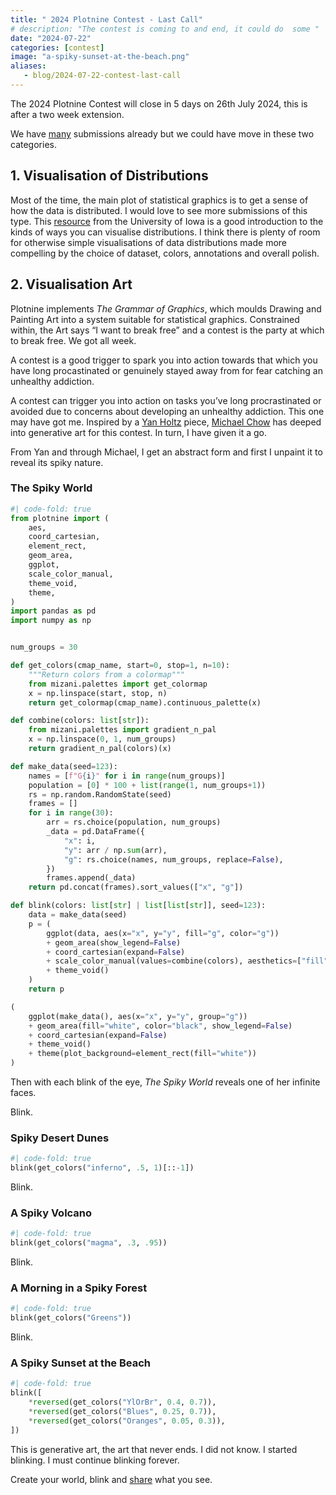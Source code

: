 ```yaml
---
title: " 2024 Plotnine Contest - Last Call"
# description: "The contest is coming to and end, it could do  some "
date: "2024-07-22"
categories: [contest]
image: "a-spiky-sunset-at-the-beach.png"
aliases:
   - blog/2024-07-22-contest-last-call
---
```


The 2024 Plotnine Contest will close in 5 days on 26th July 2024, this is after a two week extension.

We have [many](https://github.com/has2k1/plotnine/discussions/categories/2024-plotnine-contest?discussions_q=category:%222024+Plotnine+Contest%22+sort:date_created) submissions already but we could have move in these two categories.

## 1. Visualisation of Distributions

Most of the time, the main plot of statistical graphics is to get a sense of how the data is distributed. I would love to see more submissions of this type. This [resource](https://homepage.divms.uiowa.edu/~luke/classes/STAT4580/dists.html) from the University of Iowa is a good introduction to the kinds of ways you can visualise distributions. I think there is plenty of room for otherwise simple visualisations of data distributions made more compelling by the choice of dataset, colors, annotations and overall polish.

## 2. Visualisation Art

Plotnine implements _The Grammar of Graphics_, which moulds Drawing and Painting Art into a system suitable for statistical graphics. Constrained within, the Art says "I want to break free" and a contest is the party at which to break free. We got all week.

A contest is a good trigger to spark you into action towards that which you have long procastinated or genuinely stayed away from for fear catching an unhealthy addiction.

A contest can trigger you into action on tasks you've long procrastinated or avoided due to concerns about developing an unhealthy addiction. This one may have got me. Inspired by a [Yan Holtz](https://r-graph-gallery.com/137-spring-shapes-data-art.html) piece, [Michael Chow](https://mchow.com/posts/plotnine-art) has deeped into generative art for this contest. In turn, I have given it a go.

From Yan and through Michael, I get an abstract form and first I unpaint it to reveal its spiky nature.

###  The Spiky World

```python
#| code-fold: true
from plotnine import (
    aes,
    coord_cartesian,
    element_rect,
    geom_area,
    ggplot,
    scale_color_manual,
    theme_void,
    theme,
)
import pandas as pd
import numpy as np


num_groups = 30

def get_colors(cmap_name, start=0, stop=1, n=10):
    """Return colors from a colormap"""
    from mizani.palettes import get_colormap
    x = np.linspace(start, stop, n)
    return get_colormap(cmap_name).continuous_palette(x)

def combine(colors: list[str]):
    from mizani.palettes import gradient_n_pal
    x = np.linspace(0, 1, num_groups)
    return gradient_n_pal(colors)(x)

def make_data(seed=123):
    names = [f"G{i}" for i in range(num_groups)]
    population = [0] * 100 + list(range(1, num_groups+1))
    rs = np.random.RandomState(seed)
    frames = []
    for i in range(30):
        arr = rs.choice(population, num_groups)
        _data = pd.DataFrame({
            "x": i,
            "y": arr / np.sum(arr),
            "g": rs.choice(names, num_groups, replace=False),
        })
        frames.append(_data)
    return pd.concat(frames).sort_values(["x", "g"])

def blink(colors: list[str] | list[list[str]], seed=123):
    data = make_data(seed)
    p = (
        ggplot(data, aes(x="x", y="y", fill="g", color="g"))
        + geom_area(show_legend=False)
        + coord_cartesian(expand=False)
        + scale_color_manual(values=combine(colors), aesthetics=["fill", "color"])
        + theme_void()
    )
    return p

(
    ggplot(make_data(), aes(x="x", y="y", group="g"))
    + geom_area(fill="white", color="black", show_legend=False)
    + coord_cartesian(expand=False)
    + theme_void()
    + theme(plot_background=element_rect(fill="white"))
)
```

Then with each blink of the eye, _The Spiky World_ reveals one of her infinite faces.

Blink.

### Spiky Desert Dunes

```python
#| code-fold: true
blink(get_colors("inferno", .5, 1)[::-1])
```

Blink.

### A Spiky Volcano

```python
#| code-fold: true
blink(get_colors("magma", .3, .95))
```

Blink.

### A Morning in a Spiky Forest
```python
#| code-fold: true
blink(get_colors("Greens"))
```

Blink.

### A Spiky Sunset at the Beach

```python
#| code-fold: true
blink([
    *reversed(get_colors("YlOrBr", 0.4, 0.7)),
    *reversed(get_colors("Blues", 0.25, 0.7)),
    *reversed(get_colors("Oranges", 0.05, 0.3)),
])
```

This is generative art, the art that never ends. I did not know. I started blinking. I must continue blinking forever.

Create your world, blink and [share](https://github.com/has2k1/plotnine/discussions/788) what you see.
